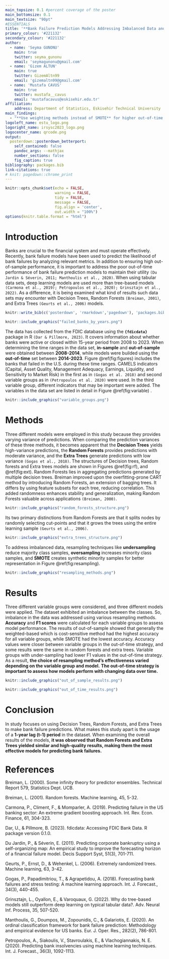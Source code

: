 ---
main_topsize: 0.1 #percent coverage of the poster
main_bottomsize: 0.1
main_textsize: "90pt"
#ESSENTIALS
title: '**Bank Failure Prediction Models Addressing Imbalanced Data and Out-of-Time Performance**'
primary_colour: '#221132'
secondary_colour: '#221132'
author:
  - name: 'Seyma GUNONU'
    main: true
    twitter: seyma_gunonu
    email: 'seymagunonu@gmail.com'
  - name: 'Gizem ALTUN'
    main: true
    twitter: GizemAltn99
    email: 'gizemaltn99@gmail.com'
  - name: 'Mustafa CAVUS'
    main: true
    twitter: mustafa__cavus
    email: 'mustafacavus@eskisehir.edu.tr'
affiliation:
    address: Department of Statistics, Eskisehir Technical University
main_findings:
  - "**Use weighting methods instead of SMOTE** for higher out-of-time performance in **imbalanced** bank failure prediction models!"
logoleft_name: estu_logo.png
logoright_name: irsysc2023_logo.png
logocenter_name: qrcode.png
output: 
  posterdown::posterdown_betterport:
    self_contained: false
    pandoc_args: --mathjax
    number_sections: false
    fig_caption: true
bibliography: packages.bib
link-citations: true
# knit: pagedown::chrome_print
---

```{r, include=FALSE}
knitr::opts_chunk$set(echo = FALSE,
                      warning = FALSE,
                      tidy = FALSE,
                      message = FALSE,
                      fig.align = 'center',
                      out.width = "100%")
options(knitr.table.format = "html") 
```

```{=html}
<style>
#title {
  font-size: 110pt;
}

#main-img-left {
  width: 20%;
  left: 1in;
  bottom: 1.0in;
}

.main {
  background-color: #221132;
  background-image: linear-gradient(#221132 50%,#FFFFFF);
}

.main_bottom {
  background-color: #221132;
  background-image: linear-gradient(#FFFFFF 5%, #221132);
}

#author {
 font-size: 0.9em;
}


#main-img-right {
  width: 17%;
  right: 1in;
  bottom: 1.2in;
}

#references {
  font-size: 28px;
  line-height: 0.9;
}

</style>
```
# Introduction

Banks are crucial to the financial system and must operate effectively. Recently, bank failure models have been used to predict the likelihood of bank failures by analyzing relevant metrics. In addition to ensuring high out-of-sample performance, it is important to address the poor out-of-time performance of bank failure prediction models to maintain their utility `(Du Jardin & Séverin, 2011; Manthoulis et al., 2020)`. When using tabular data sets, deep learning models are used more than tree-based models `(Carmona et al., 2019); Petropoulos et al., 2020); Grinsztajn et al., 2022)`. As a difference, it is being examined what kind of results such data sets may encounter with Decision Trees, Random Forests `(Breiman, 2001)`, and Extra Trees `(Geurts et al., 2006)` models.

```{r, include=FALSE}
knitr::write_bib(c('posterdown', 'rmarkdown','pagedown'), 'packages.bib')
```

```{r figures, fig.cap='Failed Banks in the U.S. by years'}
knitr::include_graphics("failed_banks_by_years.png")
```

The data has collected from the FDIC database using the **`{fdicdata}`** package in R `(Dar & Pillmore, 2023)`. It covers information about whether banks were active or closed within 15-year period from 2008 to 2023. When determining the time ranges in the data set, **in-sample** and **out-of-sample** were obtained between **2008-2014**, while models were builded using the **out-of-time** set between **2014-2023**. Figure \@ref(fig:figures) includes the banks that failed in the U.S. during these time ranges. CAMELS indicators (Capital, Asset Quality, Management Adequacy, Earnings, Liquidity, and Sensitivity to Market Risk) in the first as in `(Gogas et al. 2018)` and second variable groups as in `(Petropoulos et al. 2020)` were used. In the third variable group, different indicators that may be important were added. The variables in the data set are listed in detail in Figure \@ref(fig:variable) .

```{r, variable, out.width="75%", fig.cap='Details of variables used in the data set'}
knitr::include_graphics("variable_groups.png")
```

# Methods

Three different models were employed in this study because they provides varying variance of predictions. When comparing the prediction variances of these three methods, it becomes apparent that the **Decision Trees** yields high-variance predictions, the **Random Forests** provides predictions with moderate variance, and the **Extra Trees** generate predictions with low variance `(Gogas et al., 2018)`. The structures of Decision trees, Random forests and Extra trees models are shown in Figures \@ref(fig:rf), and \@ref(fig:ext). Random Forests lies in aggregating predictions generated by multiple decision trees. Breiman improved upon the overfitting-prone CART method by introducing Random Forests, an extension of bagging trees. It differs by using feature subsets for each tree, reducing correlation. This added randomness enhances stability and generalization, making Random Forests valuable across applications `(Breiman, 2000)`.

```{r rf, fig.cap='Random Forests Structure'}
knitr::include_graphics("random_forests_structure.png")
```

Its two primary distinctions from Random Forests are that it splits nodes by randomly selecting cut-points and that it grows the trees using the entire learning sample `(Geurts et al., 2006)`.

```{r ext, fig.cap='Extra Trees Structure'}
knitr::include_graphics("extra_trees_structure.png")
```

To address imbalanced data, resampling techniques like **undersampling** reduce majority class samples, **oversampling** increases minority class samples, and **SMOTE** creates synthetic minority samples for better representation in Figure \@ref(fig:resampling).

```{r resampling,out.width="45%",fig.cap='Resampling Techniques’ Structures'}
knitr::include_graphics("resampling_methods.png")
```

# Results

Three different variable groups were considered, and three different models were applied. The dataset exhibited an imbalance between the classes. So, imbalance in the data was addressed using various resampling methods. **Accuracy** and **F1 scores** were calculated for each variable groups to assess model performance. The results of out-of-sample showed that generally the weighted-based which is cost-sensitive method had the highest accuracy for all variable groups, while SMOTE had the lowest accuracy. Accuracy values were closer between variable groups in the out-of-time strategy, and some results were the same in random forests and extra trees. Variable groups with under-sampling had lower F1 values in the out-of-time strategy. As a result, **the choice of resampling method's effectiveness varied depending on the variable group and model.** **The out-of-time strategy is important to assess how models perform with changing data over time.**

```{r, fig.cap='Accuracy and F1 values for out-of-sample with three different models for each variable group'}
knitr::include_graphics("out_of_sample_results.png")
```

```{r, fig.cap='Accuracy and F1 values for out-of-time with three different models for each variable group'}
knitr::include_graphics("out_of_time_results.png")
```

# Conclusion

In study focuses on using Decision Trees, Random Forests, and Extra Trees to make bank failure predictions. What makes this study apart is the usage of a **1-year lag (t-1) period** in the dataset. When examining the overall results of the models, **it was observed that Random Forests and Extra Trees yielded similar and high-quality results, making them the most effective models for predicting bank failures.**

# References

Breiman, L. (2000). Some infinity theory for predictor ensembles. Technical Report 579, Statistics Dept. UCB.

Breiman, L. (2001). Random forests. Machine learning, 45, 5-32.

Carmona, P., Climent, F., & Momparler, A. (2019). Predicting failure in the US banking sector: An extreme gradient boosting approach. Int. Rev. Econ. Finance, 61, 304-323.

Dar, U., & Pillmore, B. (2023). fdicdata: Accessing FDIC Bank Data. R package version 0.1.0.

Du Jardin, P., & Séverin, E. (2011). Predicting corporate bankruptcy using a self-organizing map: An empirical study to improve the forecasting horizon of a financial failure model. Decis Support Syst, 51(3), 701-711.

Geurts, P., Ernst, D., & Wehenkel, L. (2006). Extremely randomized trees. Machine learning, 63, 3-42.

Gogas, P., Papadimitriou, T., & Agrapetidou, A. (2018). Forecasting bank failures and stress testing: A machine learning approach. Int. J. Forecast., 34(3), 440-455.

Grinsztajn, L., Oyallon, E., & Varoquaux, G. (2022). Why do tree-based models still outperform deep learning on typical tabular data?. Adv. Neural Inf. Process, 35, 507-520.

Manthoulis, G., Doumpos, M., Zopounidis, C., & Galariotis, E. (2020). An ordinal classification framework for bank failure prediction: Methodology and empirical evidence for US banks. Eur. J. Oper. Res., 282(2), 786-801.

Petropoulos, A., Siakoulis, V., Stavroulakis, E., & Vlachogiannakis, N. E. (2020). Predicting bank insolvencies using machine learning techniques. Int. J. Forecast., 36(3), 1092-1113.
